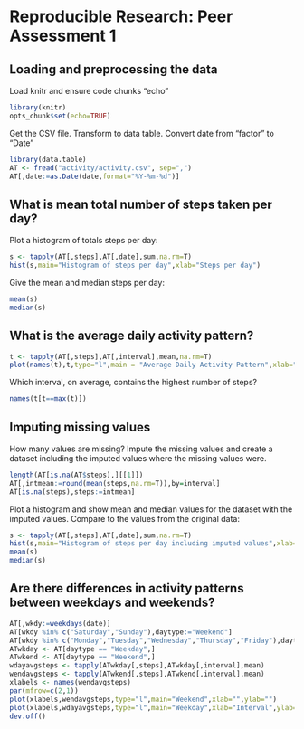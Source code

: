 # Reproducible Research: Peer Assessment 1


## Loading and preprocessing the data

Load knitr and ensure code chunks "echo"

```r
library(knitr)
opts_chunk$set(echo=TRUE)
```

Get the CSV file. Transform to data table. Convert date from "factor" to "Date"

```r
library(data.table)
AT <- fread("activity/activity.csv", sep=",")
AT[,date:=as.Date(date,format="%Y-%m-%d")]
```

## What is mean total number of steps taken per day?

Plot a histogram of totals steps per day:

```r
s <- tapply(AT[,steps],AT[,date],sum,na.rm=T)
hist(s,main="Histogram of steps per day",xlab="Steps per day")
```

Give the mean and median steps per day:

```r
mean(s)
median(s)
```


## What is the average daily activity pattern?

```r
t <- tapply(AT[,steps],AT[,interval],mean,na.rm=T)
plot(names(t),t,type="l",main = "Average Daily Activity Pattern",xlab="5-minute interval",ylab="steps")
```

Which interval, on average, contains the highest number of steps?

```r
names(t[t==max(t)])
```

## Imputing missing values

How many values are missing? Impute the missing values and create a dataset including the imputed values where the missing values were.

```r
length(AT[is.na(AT$steps),][[1]])
AT[,intmean:=round(mean(steps,na.rm=T)),by=interval]
AT[is.na(steps),steps:=intmean]
```

Plot a histogram and show mean and median values for the dataset with the imputed values. Compare to the values from the original data:

```r
s <- tapply(AT[,steps],AT[,date],sum,na.rm=T)
hist(s,main="Histogram of steps per day including imputed values",xlab="Steps per day")
mean(s)
median(s)
```

## Are there differences in activity patterns between weekdays and weekends?

```r
AT[,wkdy:=weekdays(date)]
AT[wkdy %in% c("Saturday","Sunday"),daytype:="Weekend"]
AT[wkdy %in% c("Monday","Tuesday","Wednesday","Thursday","Friday"),daytype:="Weekday"]
ATwkday <- AT[daytype == "Weekday",]
ATwkend <- AT[daytype == "Weekend",]
wdayavgsteps <- tapply(ATwkday[,steps],ATwkday[,interval],mean)
wendavgsteps <- tapply(ATwkend[,steps],ATwkend[,interval],mean)
xlabels <- names(wendavgsteps)
par(mfrow=c(2,1))
plot(xlabels,wendavgsteps,type="l",main="Weekend",xlab="",ylab="")
plot(xlabels,wdayavgsteps,type="l",main="Weekday",xlab="Interval",ylab="Avg Steps")
dev.off()
```


